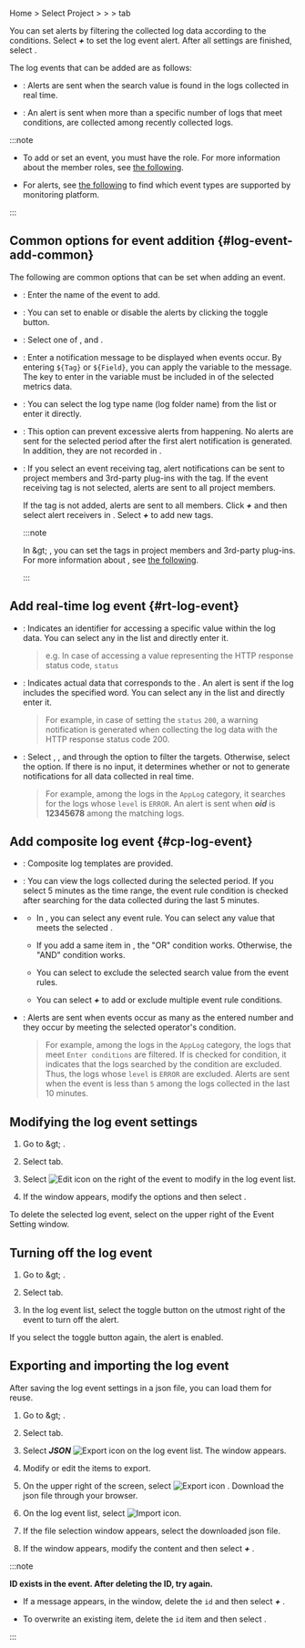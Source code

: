 Home &gt; Select Project &gt; <Cmdname sid="side_event" className="uitext" /> &gt; <Cmdname sid="side_eventSetting" className="uitext" /> &gt; <Cmdname sid="log" className="uitext" /> tab

You can set alerts by filtering the collected log data according to the conditions. Select **_+_** <Cmdname sid="add_notification" className="uitext" /> to set the log event alert. After all settings are finished, select <Cmdname sid="save" className="uitext" />.

<Xclude product='postgresql,mysql'>

<ImgLang img='log-alert-config.png' desc='Log notification setting' />

</Xclude>

<InDoc product='postgresql,mysql'>

<ImgLang img='db-log-alert-config.png' desc='Log notification setting' />

</InDoc>

The log events that can be added are as follows:

- <Cmdname sid="realtime_log_event" className="uitext" />: Alerts are sent when the search value is found in the logs collected in real time.

- <Cmdname sid="composite_log_event" className="uitext" />: An alert is sent when more than a specific number of logs that meet conditions, are collected among recently collected logs.

:::note

- To add or set an event, you must have the <Cmdname sid="sms_alert_settings" className="b600" /> role. For more information about the member roles, see [the following](../project/project-structure#project-auth).

- For alerts, see [the following](../support-env#support-notice) to find which event types are supported by monitoring platform.

:::

## Common options for event addition {#log-event-add-common}

The following are common options that can be set when adding an event.

- <Cmdname sid="event_title" className="uitext" />: Enter the name of the event to add.

- <Cmdname sid="enable_events" className="uitext" />: You can set to enable or disable the alerts by clicking the toggle button.

- <Cmdname sid="level" className="uitext" />: Select one of <Cmdname sid="fatal" className="vslow" />, <Cmdname sid="warning" className="slow" /> and <Cmdname sid="info" className="info" />.

- <Cmdname sid="message" className="uitext" />: Enter a notification message to be displayed when events occur. By entering `${Tag}` or `${Field}`, you can apply the variable to the message. The key to enter in the variable must be included in <Cmdname sid="category" className="uitext" /> of the selected metrics data.

- <Cmdname sid="category" className="uitext" />: You can select the log type name (log folder name) from the list or enter it directly.

- <Cmdname sid="skiptime" className="uitext" />: This option can prevent excessive alerts from happening. No alerts are sent for the selected period after the first alert notification is generated. In addition, they are not recorded in <Cmdname sid="side_eventHistory" className="uitext" />.

- <Cmdname sid="event_tag" className="uitext" />: If you select an event receiving tag, alert notifications can be sent to project members and 3rd-party plug-ins with the tag. If the event receiving tag is not selected, alerts are sent to all project members.

  If the tag is not added, alerts are sent to all members. Click **_+_** <Cmdname sid="add_tag" className="uitext" /> and then select alert receivers in <Cmdname sid="event_tag_list" className="uitext" />. Select **_+_** <Cmdname sid="create_new_eventtag" className="uitext" /> to add new tags.

  :::note

  In <Cmdname sid="side_event" className="uitext" /> &amp;gt; <Cmdname sid="side_eventNoti" className="uitext" />, you can set the tags in project members and 3rd-party plug-ins. For more information about <Cmdname sid="side_eventNoti" className="uitext" />, see [the following](set-receive-event).

  :::

## Add real-time log event {#rt-log-event}

<ImgLang img='log-alert-rt.png' desc='실시간 로그 이벤트 추가 sc' />

- <Cmdname sid="ITM06429" className="uitext" />: Indicates an identifier for accessing a specific value within the log data. You can select any in the list and directly enter it.

  > e.g. In case of accessing a value representing the HTTP response status code, <Cmdname sid="ITM06429" className="uitext" /> `status`

- <Cmdname sid="ITM06430" className="uitext" />: Indicates actual data that corresponds to the <Cmdname sid="ITM06429" className="uitext" />. An alert is sent if the log includes the specified word. You can select any in the list and directly enter it.

  > For example, in case of setting the <Cmdname sid="ITM06429" className="uitext" /> `status` <Cmdname sid="ITM06430" className="uitext" /> `200`, a warning notification is generated when collecting the log data with the HTTP response status code 200.

- <Cmdname sid="alert_object_filtering" className="uitext" />: Select <Cmdname sid="ITM06429" className="uitext" />, <Cmdname sid="operator" className="uitext" />, and <Cmdname sid="ITM06430" className="uitext" /> through the <Cmdname sid="metrics_rule_select" className="uitext" /> option to filter the targets. Otherwise, select the <Cmdname sid="metrics_rule_direct" className="uitext" /> option. If there is no input, it determines whether or not to generate notifications for all data collected in real time.

  > For example, among the logs in the `AppLog` category, it searches for the logs whose `level` is `ERROR`. An alert is sent when **_oid_** is **12345678** among the matching logs.

## Add composite log event {#cp-log-event}

<ImgLang img='log-alert-cp.png' desc='복합 로그 이벤트 추가 sc' />

- <Cmdname sid="template" className="uitext" />: Composite log templates are provided.

- <Cmdname sid="data_time_range" className="uitext" />: You can view the logs collected during the selected period. If you select 5 minutes as the time range, the event rule condition is checked after searching for the data collected during the last 5 minutes.

- <Cmdname sid="ITM06654" className="uitext" />

  - In <Cmdname sid="ITM06429" className="uitext" />, you can select any event rule. You can select any value that meets the selected <Cmdname sid="ITM06429" className="uitext" />.

  - If you add a same item in <Cmdname sid="ITM06429" className="uitext" />, the "OR" condition works. Otherwise, the "AND" condition works.

  - You can select <Cmdname sid="exclude" className="uitext" /> to exclude the selected search value from the event rules.

  - You can select **_+_** <Cmdname sid="add" className="uitext" /> to add or exclude multiple event rule conditions.  

- <Cmdname sid="alert_rule" className="uitext" />: Alerts are sent when events occur as many as the entered number and they occur by meeting the selected operator's condition.

  > For example, among the logs in the `AppLog` category, the logs that meet `Enter conditions` are filtered. If <Cmdname sid="exclude" className="uitext" /> is checked for condition, it indicates that the logs searched by the condition are excluded. Thus, the logs whose `level` is `ERROR` are excluded. Alerts are sent when the event is less than `5` among the logs collected in the last 10 minutes.

## Modifying the log event settings

1. Go to <Cmdname sid="side_event" className="uitext" /> &amp;gt; <Cmdname sid="side_eventSetting" className="uitext" />.

2. Select <Cmdname sid="log" className="uitext" /> tab.

3. Select ![Edit icon](/img/ico-edit.svg) on the right of the event to modify in the log event list.

4. If the <Cmdname sid="event_setting" className="uitext" /> window appears, modify the options and then select <Cmdname sid="save" className="uitext" />.

To delete the selected log event, select <Cmdname sid="delete" className="uitext" /> on the upper right of the Event Setting window.

## Turning off the log event

1. Go to <Cmdname sid="side_event" className="uitext" /> &amp;gt; <Cmdname sid="side_eventSetting" className="uitext" />.

2. Select <Cmdname sid="log" className="uitext" /> tab.

3. In the log event list, select the toggle button on the utmost right of the event to turn off the alert.

If you select the toggle button again, the alert is enabled.

## Exporting and importing the log event

After saving the log event settings in a json file, you can load them for reuse.

1. Go to <Cmdname sid="side_event" className="uitext" /> &amp;gt; <Cmdname sid="side_eventSetting" className="uitext" />.

2. Select <Cmdname sid="log" className="uitext" /> tab.

3. Select **_JSON_** ![Export icon](/img/ico-export.svg) on the log event list. The <Cmdname sid="export_json" className="uitext" /> window appears.

4. Modify or edit the items to export.

5. On the upper right of the screen, select ![Export icon](/img/ico-export.svg) <Cmdname sid="export" className="uitext" />. Download the json file through your browser.

6. On the log event list, select ![Import icon](/img/ico-import.svg).

7. If the file selection window appears, select the downloaded json file.

8. If the <Cmdname sid="import_json" className="uitext" /> window appears, modify the content and then select ***+*** <Cmdname sid="add_to_list" className="uitext" />.

:::note 

**ID exists in the event. After deleting the ID, try again.**

- If a message appears, in the <Cmdname sid="import_json" className="uitext" /> window, delete the `id` and then select **_+_** <Cmdname sid="add_to_list" className="uitext" />.

- To overwrite an existing item, delete the `id` item and then select <Cmdname sid="overwrite" className="uitext" />.

:::
